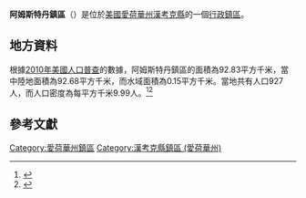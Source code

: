 {{noteTA
|G1=USState
|G2=地名
|G3=Unit
}}
{{Infobox settlement
|official_name            = 阿姆斯特丹鎮區
|native_name = Amsterdam Township
|settlement_type          = [[行政鎮區|行政鎮區]]
|image_skyline            = 
|imagesize                = 
|image_map                = Map highlighting Amsterdam Township, Hancock County, Iowa.svg
|mapsize                  = 250px
|pushpin_map  =USA Iowa
|pushpin_label = 阿姆斯特丹鎮區
|pushpin_label_position   = top
|pushpin_map_caption      = 阿姆斯特丹鎮區在愛荷華州的位置
|subdivision_type         = [[世界政區索引|國家]]
|subdivision_type1        = [[美国州份|州份]]
|subdivision_type2        = [[愛荷華州行政区划|縣]]
|subdivision_name         = [[美国|美国]]
|subdivision_name1        = [[愛荷華州|愛荷華州]]
|subdivision_name2        = [[漢考克縣_(愛荷華州)|漢考克縣]]
|elevation_ft             = 1168
|elevation_m              = 356
|timezone                 = [[北美中部時區|北美中部時區]]
|area_total_km2           = 92.83
|area_land_km2            = 92.68
|area_water_km2           = 0.15
|area_total_sq_mi         = 
|area_land_sq_mi          = 
|area_water_sq_mi         = 
|population_as_of         = [[2010年美國人口普查|2010]]
|population_footnotes     = 
|population_total         = 927
|population_density_km2   = auto
|population_density_sq_mi = auto
|utc_offset               = -6
|coordinates              = {{coord|42|57|06|N|93|47|34|W|type:city_region:US-AL_source:GNS-enwiki|display=inline,title}}
| coor_pinpoint           = 
| coordinates_footnotes   = 
|timezone_DST             = CDT
|utc_offset_DST           = -5
|postal_code_type         = [[美國郵區編號|郵區編號]]
|postal_code              = 
|area_code                = {{link-en|电话区号641|Area code 641|641}}
|blank_name = [[地名信息系统|GNIS ID]]
|blank_info = 467395
}}
'''阿姆斯特丹鎮區'''（{{lang-en|Amsterdam Township}}）是位於[[美國|美國]][[愛荷華州|愛荷華州]][[漢考克縣_(愛荷華州)|漢考克縣]]的一個[[行政鎮區|行政鎮區]]。

== 地方資料 ==
根據[[2010年美國人口普查|2010年美國人口普查]]的數據，阿姆斯特丹鎮區的面積為92.83平方千米，當中陸地面積為92.68平方千米，而水域面積為0.15平方千米。當地共有人口927人，而人口密度為每平方千米9.99人。<ref name="GR8">{{cite web|url=http://factfinder2.census.gov|publisher=[[美国人口调查局|美国人口调查局]]|accessdate=2011-05-14|title=American FactFinder}}</ref><ref>{{cite web|url=https://www.citypopulation.de/en/usa/iowa/admin/|title=USA: Iowa (Counties and Townships) - City Population}}</ref>

== 參考文獻 ==
{{reflist}}

{{漢考克縣 (愛荷華州)}}

{{DEFAULTSORT:Amsterdam Township}}
[[Category:愛荷華州鎮區|Category:愛荷華州鎮區]]
[[Category:漢考克縣鎮區_(愛荷華州)|Category:漢考克縣鎮區 (愛荷華州)]]

{{Iowa-geo-stub}}